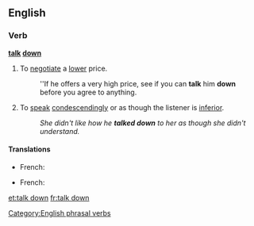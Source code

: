 ==English==

===Verb===
'''[[talk]] [[down]]'''
#{{idiom}} To [[negotiate]] a [[lower]] price.
#:''If he offers a very high price, see if you can '''talk''' him '''down''' before you agree to anything.
#{{idiom}} To [[speak]] [[condescendingly]] or as though the listener is [[inferior]].
#:''She didn't like how he '''talked down''' to her as though she didn't understand.''
====Translations====
{{trans-top|neciate}}
* French: {{t+|fr|marchander}}
{{trans-mid}}
{{trans-bottom}}
{{trans-top|patronize}}
* French: {{t|fr|prendre de haut}}
{{trans-mid}}
{{trans-bottom}}

[[Category:English phrasal verbs]]

[[et:talk down]]
[[fr:talk down]]